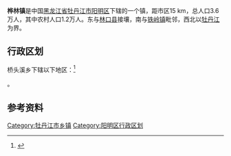 {{expand|time=2011-05-06T01:28:34+00:00}}
{{unreferenced|time=2011-05-06T01:28:34+00:00}}
{{中国乡级行政区|23/10/03/101/000}}

'''桦林镇'''是中国[[黑龙江省|黑龙江省]][[牡丹江市|牡丹江市]][[阳明区|阳明区]]下辖的一个镇，距市区15 km，总人口3.6万人，其中农村人口1.2万人。东与[[林口县|林口县]]接壤，南与[[铁岭镇|铁岭镇]]毗邻，西北以[[牡丹江|牡丹江]]为界。

== 行政区划 ==

桥头溪乡下辖以下地区：<ref>{{PRC admin/ref sgc|23/10/03/101/000}}</ref>

{{PRC admin/children|23/10/03/101/000}}。

== 参考资料 ==

{{reflist}}

{{PRC admin/navcat|23/10/03/101/000}}

[[Category:牡丹江市乡镇|Category:牡丹江市乡镇]]
[[Category:阳明区行政区划|Category:阳明区行政区划]]